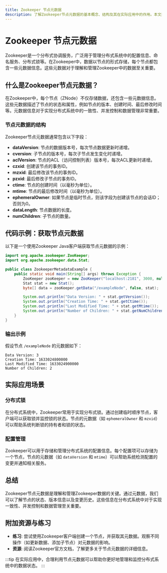 ```yaml
---
title: Zookeeper 节点元数据
description: 了解Zookeeper节点元数据的基本概念、结构及其在实际应用中的作用。本文适合初学者，包含代码示例和实际案例。
---
```


# Zookeeper 节点元数据

Zookeeper是一个分布式协调服务，广泛用于管理分布式系统中的配置信息、命名服务、分布式锁等。在Zookeeper中，数据以节点的形式存储，每个节点都包含一些元数据信息。这些元数据对于理解和管理Zookeeper中的数据至关重要。

## 什么是Zookeeper节点元数据？

在Zookeeper中，每个节点（ZNode）不仅存储数据，还包含一些元数据信息。这些元数据描述了节点的状态和属性，例如节点的版本、创建时间、最后修改时间等。元数据信息对于实现分布式系统中的一致性、并发控制和数据管理非常重要。

### 节点元数据的结构

Zookeeper节点元数据通常包含以下字段：

- **dataVersion**: 节点的数据版本号，每次节点数据更新时递增。
- **cversion**: 子节点的版本号，每次子节点发生变化时递增。
- **aclVersion**: 节点的ACL（访问控制列表）版本号，每次ACL更新时递增。
- **czxid**: 创建该节点的事务ID。
- **mzxid**: 最后修改该节点的事务ID。
- **pzxid**: 最后修改子节点的事务ID。
- **ctime**: 节点的创建时间（以毫秒为单位）。
- **mtime**: 节点的最后修改时间（以毫秒为单位）。
- **ephemeralOwner**: 如果节点是临时节点，则该字段为创建该节点的会话ID；否则为0。
- **dataLength**: 节点数据的长度。
- **numChildren**: 子节点的数量。

## 代码示例：获取节点元数据

以下是一个使用Zookeeper Java客户端获取节点元数据的示例：

```java
import org.apache.zookeeper.ZooKeeper;
import org.apache.zookeeper.data.Stat;

public class ZookeeperMetadataExample {
    public static void main(String[] args) throws Exception {
        ZooKeeper zooKeeper = new ZooKeeper("localhost:2181", 3000, null);
        Stat stat = new Stat();
        byte[] data = zooKeeper.getData("/exampleNode", false, stat);

        System.out.println("Data Version: " + stat.getVersion());
        System.out.println("Creation Time: " + stat.getCtime());
        System.out.println("Last Modified Time: " + stat.getMtime());
        System.out.println("Number of Children: " + stat.getNumChildren());
    }
}
```

### 输出示例

假设节点 `/exampleNode` 的元数据如下：

```
Data Version: 3
Creation Time: 1633024800000
Last Modified Time: 1633024900000
Number of Children: 2
```

## 实际应用场景

### 分布式锁

在分布式系统中，Zookeeper常用于实现分布式锁。通过创建临时顺序节点，客户端可以获取锁并监控锁的状态。节点的元数据（如 `ephemeralOwner` 和 `mzxid`）可以帮助系统判断锁的持有者和锁的状态。

### 配置管理

Zookeeper可以用于存储和管理分布式系统的配置信息。每个配置项可以存储为一个节点，节点的元数据（如 `dataVersion` 和 `mtime`）可以帮助系统检测配置的变更并通知相关服务。

## 总结

Zookeeper节点元数据是理解和管理Zookeeper数据的关键。通过元数据，我们可以了解节点的状态、版本信息以及变更历史。这些信息在分布式系统中对于实现一致性、并发控制和数据管理至关重要。

## 附加资源与练习

- **练习**: 尝试使用Zookeeper客户端创建一个节点，并获取其元数据。观察不同操作（如更新数据、添加子节点）对元数据的影响。
- **资源**: 阅读Zookeeper官方文档，了解更多关于节点元数据的详细信息。

:::tip
在实际应用中，合理利用节点元数据可以帮助你更好地管理和监控分布式系统中的数据状态。
:::